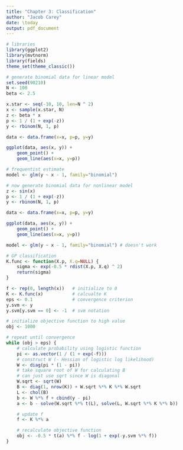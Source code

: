 ```yaml
---
title: "Chapter 3: Classification"
author: "Jacob Carey"
date: \today
output: pdf_document
---
```


```r
# libraries
library(ggplot2)
library(mvtnorm)
library(fields)
theme_set(theme_classic())

# generate binomial data for linear model
set.seed(90210)
N <- 100
beta <- 2.5

x.star <- seq(-10, 10, len=N ^ 2)
x <- sample(x.star, N)
z <- beta * x
p <- 1 / (1 + exp(-z))
y <- rbinom(N, 1, p)

data <- data.frame(x=x, p=p, y=y)

ggplot(data, aes(x, y)) +
    geom_point() +
    geom_line(aes(x=x, y=p))

# frequentist estimate
model <- glm(y ~ x - 1, family="binomial")

# now generate binomial data for nonlinear model
z <- sin(x)
p <- 1 / (1 + exp(-z))
y <- rbinom(N, 1, p)

data <- data.frame(x=x, p=p, y=y)

ggplot(data, aes(x, y)) +
    geom_point() +
    geom_line(aes(x=x, y=p))

model <- glm(y ~ x - 1, family="binomial") # doesn't work

# GP classification
K.func <- function(X.p, X.q=NULL) {
    sigma <- exp(-0.5 * rdist(X.p, X.q) ^ 2)
    return(sigma)
}

f <- rep(0, length(x))   # initialize to 0 
K <- K.func(x)           # calcualte K
eps <- 0.1               # convergence criterion
y.svm <- y
y.svm[y.svm == 0] <- -1  # svm notation

# initialize objective function to high value
obj <- 1000

# repeat until convergence
while (obj > eps) {
    # calculate probability using logistic function
    pi <- as.vector(1 / (1 + exp(-f)))
    # construct W (- Hessian of logistic log likelihood)
    W <- diag(pi * (1 - pi))
    # take square root of W for calculating B
    # can just use sqrt since W is diagonal
    W.sqrt <- sqrt(W) 
    B <- diag(1, nrow(K)) + W.sqrt %*% K %*% W.sqrt
    L <- chol(B)
    b <- W %*% f + cbind(y - pi)
    a <- b - solve(W.sqrt %*% t(L), solve(L, W.sqrt %*% K %*% b))

    # update f
    f <- K %*% a

    # recalculate objective function
    obj <- -0.5 * t(a) %*% f - log(1 + exp(-y.svm %*% f))
}
```
